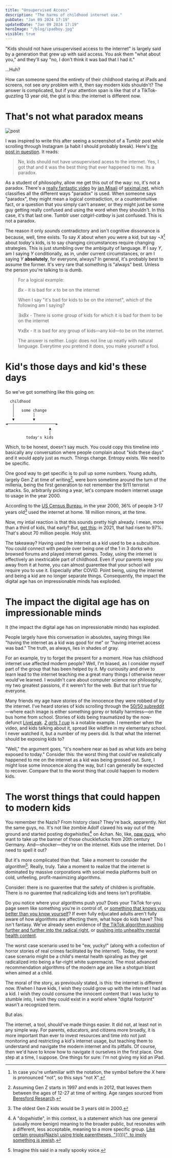 ```yaml
---
title: "Unsupervised Access"
description: "The harms of childhood internet use."
pubDate: "Jan 09 2024 17:19"
updatedDate: "Jan 09 2024 17:19"
heroImage: "/blog/ipadboy.jpg"
visible: true
---
```

"Kids should not have unsupervised access to the internet" is largely said by a generation that grew up with said access. You ask them "what about you," and they'll say "no, I don't think it was bad that I had it." 

...Huh?

How can someone spend the entirety of their childhood staring at iPads and screens, not see *any* problem with it, then say modern kids shouldn't? The answer is complicated, but if your attention span is like that of a TikTok-guzzling 13 year old, the gist is this: the internet is different now.

# That's not what paradox means

![post](/blog/kidsshouldnotpost.jpeg)

I was inspired to write this after seeing a screenshot of a Tumblr post while scrolling through Instagram (a habit I should probably break). Here's [the post in question](https://catgirl-catboy.tumblr.com/post/694050477470613504/). It reads:

> No, kids should not have unsupervised acess to the internet.   Yes, I got that and it was the best thing that ever happened to me.   Its a paradox.

As a student of philosophy, allow me get this out of the way: no, it's not a paradox. There's a [really fantastic video](https://www.youtube.com/watch?v=ppX7Qjbe6BM) by [jan Misali](https://www.youtube.com/@HBMmaster) of [seximal.net](https://seximal.net), which classifies all the different ways "paradox" is used. When someone says "paradox", they might mean a logical contradiction, or a counterintuitive fact, or a question that you simply can't answer, or they might just be some guy getting really confused and using the word when they shouldn't. In this case, it's that last one. Tumblr user *catgirl-catboy* is just confused. This is not a paradox. 

The reason it only *sounds* contradictory and isn't cognitive dissonance is because, well, time exists.  To say $X$ about when *you* were a kid, but say $\neg X$[^1] about *today's* kids, is to say changing circumstances require changing strategies. This is just stumbling over the ambiguity of language. If I say $Y$, am I saying $Y$ conditionally, as in, under current circumstances, or am I saying $Y$ **absolutely**, for everyone, always? In general, it's probably best to assume the former. It's very rare that something is "always" best. Unless the person you're talking to is dumb. 

> For a logical example:
>
> $Bx$ - it is bad for $x$ to be on the internet
>
> When I say "it's bad for kids to be on the internet", which of the following am I saying?
>
> $\exists x Bx$ - There is some group of kids for which it is bad for them to be on the internet
>
> $\forall xBx$ - It is bad for any group of kids—any kid—to be on the internet.
>
> The answer is neither. Logic does not line up neatly with natural language. Everytime you pretend it does, you make yourself a fool.

# Kid's those days and kid's these days

So we've got something like this going on:

```
  childhood
   │
   │   some change
   │        │
   ▼        ▼
◄─────────────────────►
                   ▲
                   │
         today's kids
```

Which, to be honest, doesn't say much. You could copy this timeline into basically any conversation where people complain about "kids these days" and it would apply just as much. Things change. Entropy exists. We need to be specific.

One good way to get specific is to pull up some numbers. Young adults, largely Gen Z at time of writing[^2], were born sometime around the turn of the millenia, being the first generation to not remember the 9/11 terrorist attacks. So, arbitrarily picking a year, let's compare modern internet usage to usage in the year 2000.

According to the [US Census Bureau](https://www.census.gov/content/dam/Census/library/publications/2001/demo/p23-207.pdf), in the year 2000, 36% of people 3-17 years old[^3] used the internet at home. 18 million minors, at the time. 

Now, my intial reaction is that this sounds pretty high already. I mean, more than a third of kids, that early? But, [get this](https://nces.ed.gov/programs/coe/pdf/2023/CCH_508c.pdf): in 2021, that had risen to 97%. That's about 70 million people. Holy shit.

The takeaway? Having used the internet as a kid used to be a subculture. You could connect with people over being one of the 1 in 3 dorks who browsed forums and played internet games. Today, using the internet is effectively an inextricable part of childhood. Even if  your parents keep you away from it at home, you can almost guarentee that your school will require you to use it. Especially after COVID. Point being, using the internet and being a kid are no longer separate things. Consequently, the impact the digital age has on impressionable minds has  exploded.

# The impact the digital age has on impressionable minds

It (the impact the digital age has on impressionable minds) has exploded.

People largely have this conversation in absolutes, saying things like "having the internet as a kid was good for me" or "having internet access was bad." The truth, as always, lies in shades of gray. 

For an example, try to forget the present for a moment. How has childhood internet use affected modern people? Well, I'm biased, as I consider myself part of the group that has been helped by it. My curiousity and drive to learn lead to the internet teaching me a great many things I otherwise never would've learned. I wouldn't care about computer science nor philosophy, my two greatest passions, if it weren't for the web. But that isn't true for everyone.

Many friends my age have stories of the innocence they were robbed of by the internet. I've heard stories of kids scrolling through the [50/50 subreddit](https://www.reddit.com/r/FiftyFifty/)—where each image is either something gorey or totally harmless—on the bus home from school. Stories of kids being traumatized by the now-defunct [LiveLeak](https://en.wikipedia.org/wiki/LiveLeak). [*2 girls 1 cup*](https://en.wikipedia.org/wiki/2_Girls_1_Cup*) is a notable example. I remember when the video, and kids talking about it, spread like wildfire in my elementary school. I never watched it, but a number of my peers did. Is that what the internet should be exposing kids to? 

"Well," the argument goes, "it's nowhere near as bad as what kids are being exposed to today." Consider this: the worst thing that could've realistically happened to me on the internet as a kid was being grossed out. Sure, I might lose some innocence along the way, but I can generally be expected to recover. Compare that to the worst thing that could happen to modern kids. 

# The worst things that could happen to modern kids

You remember the Nazis? From history class? They're back, apparently. Not the same guys, no. It's not like zombie Adolf clawed his way out of the ground and started posting dogwhistles[^4] on 4chan. No, like, [new guys](https://en.wikipedia.org/wiki/Neo-Nazism), who want to take up the banner of those chucklefucks from 20th century Germany. And—shocker—they're on the internet. Kids use the internet. Do I need to spell it out?

But it's more complicated than that. Take a moment to consider *the algorithm*[^5]. Really, truly. Take a moment to realize that the internet is dominated by massive corporations with social media platforms built on cold, unfeeling, profit-maximizing algorithms.

Consider: there is no guarentee that the safety of children is profitable. There is no guarentee that radicalizing kids and teens isn't profitable. 

Do you notice where your algorithms push you? Does your TikTok for-you page seem like something you're in control of, or [something that knows you better than you know yourself](https://www.theguardian.com/commentisfree/2021/jun/04/tiktok-accidentally-detected-my-adhd-for-23-years-everyone-missed-the-warning-signs)? If even fully edjucated adults aren't fully aware of how algorithms are affecting them, what hope do kids have? This isn't fantasy. We've already seen evidence of [the TikTok algorithm pushing further and further into the radical right](https://www.businessinsider.com/transphobia-ted-kaczynski-tiktok-algorithm-right-wing-self-radicalization-2021-11), or [pushing into unhealthy mental health content](https://www.amnesty.org/en/latest/news/2023/11/tiktok-risks-pushing-children-towards-harmful-content/). 

The worst case scenario used to be "ew, yucky!" (along with a collection of horror stories of real crimes facilitated by the internet). Today, the worst case scenario might be a child's mental health spiraling as they get radicalized into being a far-right white supremacist. The most advanced recommendation algorithms of the modern age are like a shotgun blast when aimed at a child. 

The moral of the story, as previously stated, is this: the internet is different now. If/when I have kids, I wish they could grow up with the internet I had as a kid. I wish they could consume the innocent content that I was lucky to stumble into, I wish they could exist in a world where "digital footprint" wasn't a recognized term. 

But alas. 

The internet, a tool, should've made things easier. It did not, at least not in any simple way. For parents, educators, and citizens more broadly, it is more important than ever to invest resources and time into not just monitoring and restricting a kid's internet usage, but teaching them to understand and navigate the modern internet and its pitfalls. Of course, then we'd have to know how to navigate it ourselves in the first place. One step at a time, I suppose. One things for sure: I'm not giving my kid an iPad.



[^1]: In case you're unfamiliar with the notation, the symbol before the $X$ here is pronounced "not", so this says "not X". 
[^2]: Assuming Gen Z starts in 1997 and ends in 2012, that leaves them between the ages of 12-27 at time of writing. Age ranges sourced from [Beresford Research](https://www.beresfordresearch.com/age-range-by-generation/).
[^3]: The oldest Gen Z kids would be 3 years old in 2000.
[^4]: A "dogwhistle", in this context, is a statement which has one general (usually more benign) meaning to the broader public, but resonates with a different, less acceptable, meaning to a more specific group. [Like certain groups(Nazis) using triple parentheses, "((()))", to imply something is jewish](https://www.google.com/search?q=triple+parentheses).  
[^5]: Imagine this said in a really spooky voice.